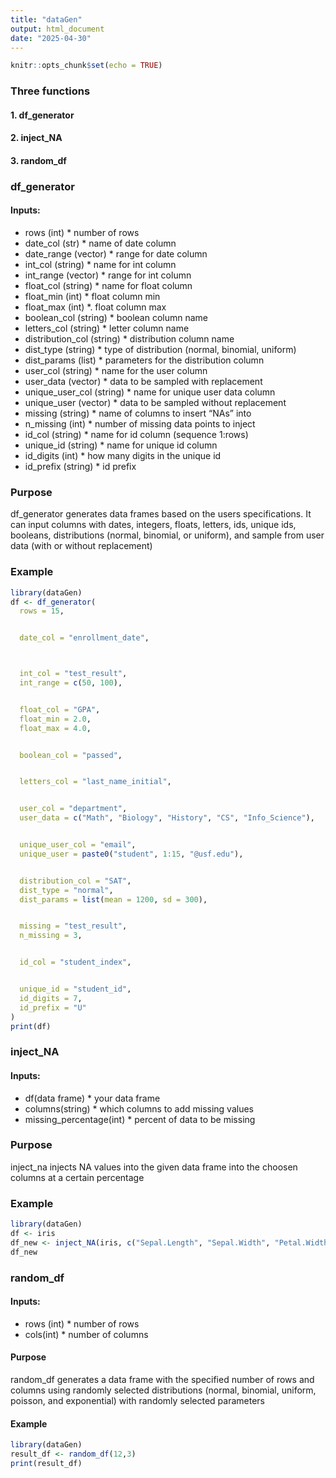 ```yaml
---
title: "dataGen"
output: html_document
date: "2025-04-30"
---
```


```r
knitr::opts_chunk$set(echo = TRUE)
```

### Three functions
#### 1. df_generator
#### 2. inject_NA
#### 3. random_df


### df_generator
#### Inputs:
- rows (int) * number of rows
- date_col (str) * name of date column
- date_range (vector) * range for date column
- int_col (string) * name for int column
- int_range (vector) * range for int column
- float_col (string) * name for float column
- float_min (int) * float column min
- float_max (int) *. float column max
- boolean_col (string) * boolean column name
- letters_col (string) * letter column name
- distribution_col (string) * distribution column name
- dist_type (string) * type of distribution (normal, binomial, uniform)
- dist_params (list) * parameters for the distribution column
- user_col (string) * name for the user column
- user_data (vector) * data to be sampled with replacement
- unique_user_col (string) * name for unique user data column
- unique_user (vector) * data to be sampled without replacement
- missing (string) * name of columns to insert "NAs" into
- n_missing (int) * number of missing data points to inject
- id_col (string) * name for id column (sequence 1:rows)
- unique_id (string) * name for unique id column
- id_digits (int) * how many digits in the unique id
- id_prefix (string) * id prefix

### Purpose
df_generator generates data frames based on the users specifications. It can input columns with dates, integers, floats, letters, ids, unique ids, booleans, distributions (normal, binomial, or uniform), and sample from user data (with or without replacement)

### Example
```r
library(dataGen)
df <- df_generator(
  rows = 15,


  date_col = "enrollment_date",



  int_col = "test_result",
  int_range = c(50, 100),


  float_col = "GPA",
  float_min = 2.0,
  float_max = 4.0,


  boolean_col = "passed",


  letters_col = "last_name_initial",


  user_col = "department",
  user_data = c("Math", "Biology", "History", "CS", "Info_Science"),


  unique_user_col = "email",
  unique_user = paste0("student", 1:15, "@usf.edu"),


  distribution_col = "SAT",
  dist_type = "normal",
  dist_params = list(mean = 1200, sd = 300),


  missing = "test_result",
  n_missing = 3,


  id_col = "student_index",


  unique_id = "student_id",
  id_digits = 7,
  id_prefix = "U"
)
print(df)
```
### inject_NA

#### Inputs:
- df(data frame) * your data frame
- columns(string) * which columns to add missing values
- missing_percentage(int) * percent of data to be missing
 
### Purpose
inject_na injects NA values into the given data frame into the choosen columns at a certain percentage 

### Example
```r
library(dataGen)
df <- iris
df_new <- inject_NA(iris, c("Sepal.Length", "Sepal.Width", "Petal.Width"), 10 )
df_new
```

### random_df
#### Inputs:
- rows (int) * number of rows
- cols(int) * number of columns

#### Purpose
random_df generates a data frame with the specified number of rows and columns using randomly selected distributions (normal, binomial, uniform, poisson, and exponential) with randomly selected parameters

#### Example
```r
library(dataGen)
result_df <- random_df(12,3)
print(result_df)
```

